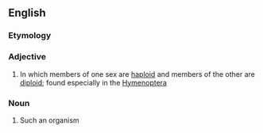==English==

===Etymology===
{{prefix|en|haplo|diploid}}

===Adjective===
{{en-adj|-}}

# {{lb|en|biology|of a species}} In which members of one sex are [[haploid]] and members of the other are [[diploid]]; found especially in the [[Hymenoptera]]

===Noun===
{{en-noun}}

# Such an organism